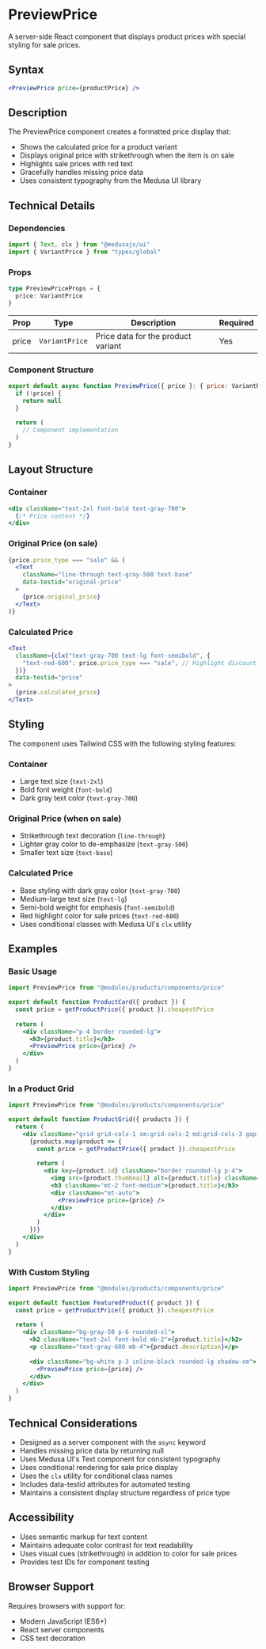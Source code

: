 # PreviewPrice

A server-side React component that displays product prices with special styling for sale prices.

## Syntax

```jsx copy
<PreviewPrice price={productPrice} />
```

## Description

The PreviewPrice component creates a formatted price display that:
- Shows the calculated price for a product variant
- Displays original price with strikethrough when the item is on sale
- Highlights sale prices with red text
- Gracefully handles missing price data
- Uses consistent typography from the Medusa UI library

## Technical Details

### Dependencies

```javascript copy
import { Text, clx } from "@medusajs/ui"
import { VariantPrice } from "types/global"
```

### Props

```typescript copy
type PreviewPriceProps = {
  price: VariantPrice
}
```

| Prop | Type | Description | Required |
|------|------|-------------|----------|
| price | `VariantPrice` | Price data for the product variant | Yes |

### Component Structure

```javascript copy
export default async function PreviewPrice({ price }: { price: VariantPrice }) {
  if (!price) {
    return null
  }
  
  return (
    // Component implementation
  )
}
```

## Layout Structure

### Container
```jsx copy
<div className="text-2xl font-bold text-gray-700">
  {/* Price content */}
</div>
```

### Original Price (on sale)
```jsx copy
{price.price_type === "sale" && (
  <Text
    className="line-through text-gray-500 text-base"
    data-testid="original-price"
  >
    {price.original_price}
  </Text>
)}
```

### Calculated Price
```jsx copy
<Text
  className={clx("text-gray-700 text-lg font-semibold", {
    "text-red-600": price.price_type === "sale", // Highlight discount price
  })}
  data-testid="price"
>
  {price.calculated_price}
</Text>
```

## Styling

The component uses Tailwind CSS with the following styling features:

### Container
- Large text size (`text-2xl`)
- Bold font weight (`font-bold`)
- Dark gray text color (`text-gray-700`)

### Original Price (when on sale)
- Strikethrough text decoration (`line-through`)
- Lighter gray color to de-emphasize (`text-gray-500`)
- Smaller text size (`text-base`)

### Calculated Price
- Base styling with dark gray color (`text-gray-700`)
- Medium-large text size (`text-lg`)
- Semi-bold weight for emphasis (`font-semibold`)
- Red highlight color for sale prices (`text-red-600`)
- Uses conditional classes with Medusa UI's `clx` utility

## Examples

### Basic Usage
```jsx copy
import PreviewPrice from "@modules/products/components/price"

export default function ProductCard({ product }) {
  const price = getProductPrice({ product }).cheapestPrice
  
  return (
    <div className="p-4 border rounded-lg">
      <h3>{product.title}</h3>
      <PreviewPrice price={price} />
    </div>
  )
}
```

### In a Product Grid
```jsx copy
import PreviewPrice from "@modules/products/components/price"

export default function ProductGrid({ products }) {
  return (
    <div className="grid grid-cols-1 sm:grid-cols-2 md:grid-cols-3 gap-4">
      {products.map(product => {
        const price = getProductPrice({ product }).cheapestPrice
        
        return (
          <div key={product.id} className="border rounded-lg p-4">
            <img src={product.thumbnail} alt={product.title} className="w-full h-48 object-cover" />
            <h3 className="mt-2 font-medium">{product.title}</h3>
            <div className="mt-auto">
              <PreviewPrice price={price} />
            </div>
          </div>
        )
      })}
    </div>
  )
}
```

### With Custom Styling
```jsx copy
import PreviewPrice from "@modules/products/components/price"

export default function FeaturedProduct({ product }) {
  const price = getProductPrice({ product }).cheapestPrice
  
  return (
    <div className="bg-gray-50 p-6 rounded-xl">
      <h2 className="text-2xl font-bold mb-2">{product.title}</h2>
      <p className="text-gray-600 mb-4">{product.description}</p>
      
      <div className="bg-white p-3 inline-block rounded-lg shadow-sm">
        <PreviewPrice price={price} />
      </div>
    </div>
  )
}
```

## Technical Considerations

- Designed as a server component with the `async` keyword
- Handles missing price data by returning null
- Uses Medusa UI's Text component for consistent typography
- Uses conditional rendering for sale price display
- Uses the `clx` utility for conditional class names
- Includes data-testid attributes for automated testing
- Maintains a consistent display structure regardless of price type

## Accessibility

- Uses semantic markup for text content
- Maintains adequate color contrast for text readability
- Uses visual cues (strikethrough) in addition to color for sale prices
- Provides test IDs for component testing

## Browser Support

Requires browsers with support for:
- Modern JavaScript (ES6+)
- React server components
- CSS text decoration
